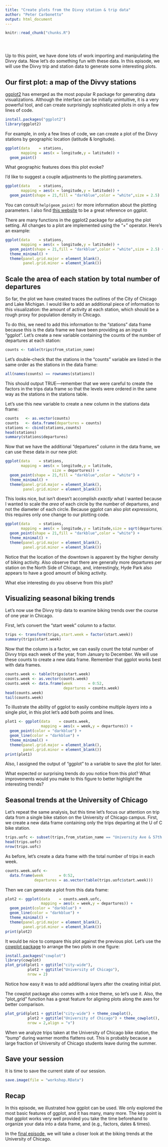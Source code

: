 ```yaml
---
title: "Create plots from the Divvy station & trip data"
author: "Peter Carbonetto"
output: html_document
---
```


<!-- Define defaults shared by all workflowr files. -->
```r
knitr::read_chunk("chunks.R")
```

<!-- Update knitr chunk options -->
```r
```

<!-- Insert the date the file was last updated -->
```r
```

<!-- Insert the code version (Git commit SHA1) if Git repository
 exists and R package git2r is installed -->
```r
```

Up to this point, we have done lots of work importing and manipulating
the Divvy data. Now let's do something fun with these data. In this
episode, we will use the Divvy trip and station data to generate some
interesting plots.

## Our first plot: a map of the Divvy stations

[ggplot2](http://ggplot2.tidyverse.org) has emerged as the most
popular R package for generating data visualizations. Although the
interface can be initially unintuitive, it is a very powerful tool,
and can create surprisingly sophisticated plots in only a few lines of
code.

```r
install.packages("ggplot2")
library(ggplot2)
```

For example, in only a few lines of code, we can create a plot of the
Divvy stations by geographic location (latitude & longitude).

```r
ggplot(data    = stations,
       mapping = aes(x = longitude,y = latitude)) +
  geom_point()
```

What geographic features does this plot evoke?

I'd like to suggest a couple adjustments to the plotting parameters. 

```r
ggplot(data    = stations,
       mapping = aes(x = longitude,y = latitude)) +
  geom_point(shape = 21,fill = "darkblue",color = "white",size = 2.5)
```

You can consult `help(geom_point)` for more information about the
plotting parameters. I also find
[this website](http://ggplot2.tidyverse.org) to be a great reference
on ggplot.

There are many functions in the ggplot2 package for adjusting the plot
setting. All changes to a plot are implemented using the "+" operator.
Here's an example:

```r
ggplot(data    = stations,
       mapping = aes(x = longitude,y = latitude)) +
  geom_point(shape = 21,fill = "darkblue",color = "white",size = 2.5) +
  theme_minimal() +
  theme(panel.grid.major = element_blank(),
        panel.grid.minor = element_blank())
```

## Scale the area of each station by total number of departures

So far, the plot we have created traces the outlines of the City of
Chicago and Lake Michigan. I would like to add an additional piece of
information to this visualization: the amount of activity at each
station, which should be a rough proxy for population density in
Chicago.

To do this, we need to add this information to the "stations" data
frame because this is the data frame we have been providing as an
input to "ggplot". Let's create a new variable containing the counts of
the number of departures at each station:

```r
counts <- table(trips$from_station_name)
```

Let's double-check that the stations in the "counts" variable are
listed in the same order as the stations in the data frame:

```r
all(names(counts) == rownames(stations))
```

This should output TRUE---remember that we were careful to create the
factors in the trips data frame so that the levels were ordered in the
same way as the stations in the stations table. 

Let's use this new variable to create a new column in the stations
data frame:

```r
counts   <- as.vector(counts)
counts   <- data.frame(departures = counts)
stations <- cbind(stations,counts)
head(stations)
summary(stations$departures)
```

Now that we have the additional "departures" column in the data frame,
we can use these data in our new plot:

```r
ggplot(data    = stations,
       mapping = aes(x = longitude,y = latitude,
                     size = departures)) +
  geom_point(shape = 21,fill = "darkblue",color = "white") +
  theme_minimal() +
  theme(panel.grid.major = element_blank(),
        panel.grid.minor = element_blank())
```

This looks nice, but isn't doesn't accomplish *exactly* what I wanted
because I wanted to scale the *area* of each circle by the number of
departures, and not the diameter of each circle. Because ggplot can
also plot *expressions*, this requires only one change to our plotting
code.

```r
ggplot(data    = stations,
       mapping = aes(x = longitude,y = latitude,size = sqrt(departures))) +
  geom_point(shape = 21,fill = "darkblue",color = "white") +
  theme_minimal() +
  theme(panel.grid.major = element_blank(),
        panel.grid.minor = element_blank())
```

Notice that the location of the downtown is apparent by the higher
density of biking activity. Also observe that there are generally more
departures per station on the North Side of Chicago, and,
interestingly, Hyde Park also appears to have a good amount of biking
activity.

What else interesting do you observe from this plot?

## Visualizing seasonal biking trends

Let's now use the Divvy trip data to examine biking trends over the
course of one year in Chicago. 

First, let's convert the "start week" column to a factor.

```r
trips <- transform(trips,start.week = factor(start.week))
summary(trips$start.week)
```

Now that the column is a factor, we can easily count the total number
of Divvy trips each week of the year, from January to December. We
will use these counts to create a new data frame. Remember that
ggplot works best with data frames.

```r
counts.week <- table(trips$start.week)
counts.week <- as.vector(counts.week)
counts.week <- data.frame(week       = 0:52,
                          departures = counts.week)
head(counts.week)
tail(counts.week)
```

To illustrate the ability of ggplot to easily combine multiple
*layers* into a single plot, in this plot let's add both points and
lines.

```r
plot1 <- ggplot(data    = counts.week,
                mapping = aes(x = week,y = departures)) +
  geom_point(color = "darkblue") +
  geom_line(color = "darkblue") +
  theme_minimal() +
  theme(panel.grid.major = element_blank(),
        panel.grid.minor = element_blank())
print(plot1)
```

Also, I assigned the output of "ggplot" to a variable to save the plot
for later.

What expected or surprising trends do you notice from this plot? What
improvements would you make to this figure to better highlight the
interesting trends?

## Seasonal trends at the University of Chicago

Let's repeat the same analysis, but this time let's focus our
attention on trip data from a single bike station on the University of
Chicago campus. First, we create a new data frame containing only the
trips departing at the U of C bike station.

```r
trips.uofc <- subset(trips,from_station_name == "University Ave & 57th St")
head(trips.uofc)
nrow(trips.uofc)
```

As before, let's create a data frame with the total number of trips in
each week.

```r
counts.week.uofc <-
  data.frame(week       = 0:52,
             departures = as.vector(table(trips.uofc$start.week)))
```

Then we can generate a plot from this data frame:

```r
plot2 <- ggplot(data    = counts.week.uofc,
                mapping = aes(x = week,y = departures)) +
  geom_point(color = "darkblue") +
  geom_line(color = "darkblue") +
  theme_minimal() +
  theme(panel.grid.major = element_blank(),
        panel.grid.minor = element_blank())
print(plot2)
```

It would be nice to compare this plot against the previous plot. Let's
use the [cowplot package](https://cran.r-project.org/package=cowplot)
to arrange the two plots in one figure:

```r
install.packages("cowplot")
library(cowplot)
plot_grid(plot1 + ggtitle("city-wide"),
          plot2 + ggtitle("University of Chicago"),
          nrow = 2)
```

Notice how easy it was to add additional layers after the creating
initial plot.

The cowplot package also comes with a nice theme, so let's use
it. Also, the "plot_grid" function has a great feature for aligning
plots along the axes for better comparison.

```r
plot_grid(plot1 + ggtitle("city-wide") + theme_cowplot(),
          plot2 + ggtitle("University of Chicago") + theme_cowplot(),
          nrow = 2,align = "v")
```

When we analyze trips taken at the University of Chicago bike station,
the "bump" during warmer months flattens out. This is probably because
a large fraction of University of Chicago students leave during the
summer.

## Save your session

It is time to save the current state of our session.

```r
save.image(file = "workshop.RData")
```

## Recap

In this episode, we illustrated how ggplot can be used. We only
explored the most basic features of ggplot, and it has many, many
more. The key point is that ggplot works very well provided you take
the time beforehand to organize your data into a data frame, and
(e.g., factors, dates & times).

In the [final episode](uofc.html), we will take a closer look at the
biking trends at the University of Chicago.
